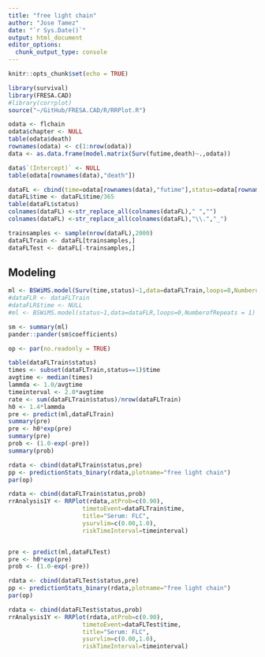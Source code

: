 ```yaml
---
title: "free light chain"
author: "Jose Tamez"
date: "`r Sys.Date()`"
output: html_document
editor_options: 
  chunk_output_type: console
---
```


```r
knitr::opts_chunk$set(echo = TRUE)
```

```r
library(survival)
library(FRESA.CAD)
#library(corrplot)
source("~/GitHub/FRESA.CAD/R/RRPlot.R")


```

```r
odata <- flchain
odata$chapter <- NULL
table(odata$death)
rownames(odata) <- c(1:nrow(odata))
data <- as.data.frame(model.matrix(Surv(futime,death)~.,odata))

data$`(Intercept)` <- NULL
table(odata[rownames(data),"death"])

dataFL <- cbind(time=odata[rownames(data),"futime"],status=odata[rownames(data),"death"],data)
dataFL$time <- dataFL$time/365
table(dataFL$status)
colnames(dataFL) <-str_replace_all(colnames(dataFL)," ","")
colnames(dataFL) <-str_replace_all(colnames(dataFL),"\\.","_")

trainsamples <- sample(nrow(dataFL),2000)
dataFLTrain <- dataFL[trainsamples,]
dataFLTest <- dataFL[-trainsamples,]
```

## Modeling
```r
ml <- BSWiMS.model(Surv(time,status)~1,data=dataFLTrain,loops=0,NumberofRepeats = 1)
#dataFLR <- dataFLTrain
#dataFLR$time <- NULL
#ml <- BSWiMS.model(status~1,data=dataFLR,loops=0,NumberofRepeats = 1)

sm <- summary(ml)
pander::pander(sm$coefficients)
```

```r
op <- par(no.readonly = TRUE)

table(dataFLTrain$status)
times <- subset(dataFLTrain,status==1)$time
avgtime <- median(times)
lammda <- 1.0/avgtime
timeinterval <- 2.0*avgtime
rate <- sum(dataFLTrain$status)/nrow(dataFLTrain)
h0 <- 1.4*lammda
pre <- predict(ml,dataFLTrain)
summary(pre)
pre <- h0*exp(pre)
summary(pre)
prob <- (1.0-exp(-pre))
summary(prob)

rdata <- cbind(dataFLTrain$status,pre)
pp <- predictionStats_binary(rdata,plotname="free light chain")
par(op)

rdata <- cbind(dataFLTrain$status,prob)
rrAnalysis1Y <- RRPlot(rdata,atProb=c(0.90),
                     timetoEvent=dataFLTrain$time,
                     title="Serum: FLC",
                     ysurvlim=c(0.00,1.0),
                     riskTimeInterval=timeinterval)


pre <- predict(ml,dataFLTest)
pre <- h0*exp(pre)
prob <- (1.0-exp(-pre))

rdata <- cbind(dataFLTest$status,pre)
pp <- predictionStats_binary(rdata,plotname="free light chain")
par(op)

rdata <- cbind(dataFLTest$status,prob)
rrAnalysis1Y <- RRPlot(rdata,atProb=c(0.90),
                     timetoEvent=dataFLTest$time,
                     title="Serum: FLC",
                     ysurvlim=c(0.00,1.0),
                     riskTimeInterval=timeinterval)

```

